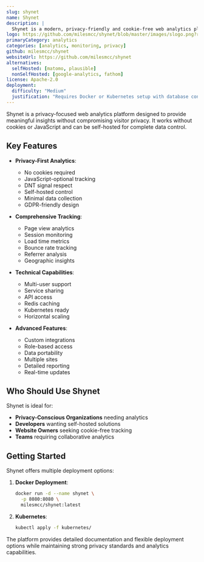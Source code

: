 ```yaml
---
slug: shynet
name: Shynet
description: |
  Shynet is a modern, privacy-friendly and cookie-free web analytics platform that provides detailed insights without compromising visitor privacy. It works without JavaScript and can be self-hosted.
logo: https://github.com/milesmcc/shynet/blob/master/images/slogo.png?raw=true
primaryCategory: analytics
categories: [analytics, monitoring, privacy]
github: milesmcc/shynet
websiteUrl: https://github.com/milesmcc/shynet
alternatives:
  selfHosted: [matomo, plausible]
  nonSelfHosted: [google-analytics, fathom]
license: Apache-2.0
deployment:
  difficulty: "Medium"
  justification: "Requires Docker or Kubernetes setup with database configuration. Multiple deployment options available but needs proper setup."
---
```


Shynet is a privacy-focused web analytics platform designed to provide meaningful
insights without compromising visitor privacy. It works without cookies or JavaScript
and can be self-hosted for complete data control.

## Key Features

- **Privacy-First Analytics**:

  - No cookies required
  - JavaScript-optional tracking
  - DNT signal respect
  - Self-hosted control
  - Minimal data collection
  - GDPR-friendly design

- **Comprehensive Tracking**:

  - Page view analytics
  - Session monitoring
  - Load time metrics
  - Bounce rate tracking
  - Referrer analysis
  - Geographic insights

- **Technical Capabilities**:

  - Multi-user support
  - Service sharing
  - API access
  - Redis caching
  - Kubernetes ready
  - Horizontal scaling

- **Advanced Features**:
  - Custom integrations
  - Role-based access
  - Data portability
  - Multiple sites
  - Detailed reporting
  - Real-time updates

## Who Should Use Shynet

Shynet is ideal for:

- **Privacy-Conscious Organizations** needing analytics
- **Developers** wanting self-hosted solutions
- **Website Owners** seeking cookie-free tracking
- **Teams** requiring collaborative analytics

## Getting Started

Shynet offers multiple deployment options:

1. **Docker Deployment**:

   ```bash
   docker run -d --name shynet \
     -p 8080:8080 \
     milesmcc/shynet:latest
   ```

2. **Kubernetes**:
   ```bash
   kubectl apply -f kubernetes/
   ```

The platform provides detailed documentation and flexible deployment options while
maintaining strong privacy standards and analytics capabilities.
